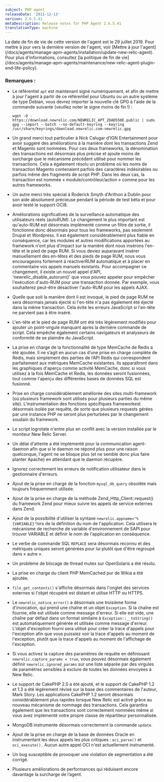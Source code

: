 ```yaml
---
subject: PHP agent
releaseDate: '2011-12-13'
version: 2.6.5.41
metaDescription: Release notes for PHP Agent 2.6.5.41
translationType: machine
---
```


<Callout variant="important">
  La date de fin de vie de cette version de l&apos;agent est le 29 juillet 2019. Pour mettre à jour vers la dernière version de l&apos;agent, voir [Mettre à jour l&apos;agent](/docs/agents/manage-apm-agents/installation/update-new-relic-agent). Pour plus d&apos;informations, consultez [la politique de fin de vie](/docs/agents/manage-apm-agents/maintenance/new-relic-agent-plugin-end-life-policy).
</Callout>

### Remarques :

* Le référentiel `apt` est maintenant signé numériquement, et afin de mettre à jour l&apos;agent à partir de ce référentiel pour Ubuntu ou un autre système de type Debian, vous devrez importer la nouvelle clé GPG à l&apos;aide de la commande suivante (veuillez noter le signe moins de fin !) :

  `wget -O - https://download.newrelic.com/NEWRELIC_APT_2DAD550E.public | sudo gpg --import --batch --no-default-keyring --keyring /usr/share/keyrings/download.newrelic.com-newrelic.gpg`

* Un grand merci tout particulier à Nick Calugar d&apos;IGN Entertainment pour avoir suggéré des améliorations à la manière dont les transactions Zend et Magento sont nommées. Pour ces deux frameworks, la dénomination des transactions est désormais plus précise et ajoute moins de surcharge que le mécanisme précédent utilisé pour nommer les transactions. Cela a également résolu un problème où les noms de transaction Magento contenaient parfois des caractères indésirables ou parfois même des fragments de script PHP. Dans les deux cas, la transaction est nommée « module/contrôleur/action » comme pour les autres frameworks.

* Un autre merci très spécial à Roderick Smyth d&apos;Arithon à Dublin pour son aide absolument précieuse pendant la période de test bêta et pour avoir testé le support OCI8.

* Améliorations significatives de la surveillance automatique des utilisateurs réels (autoRUM). Le changement le plus important est qu&apos;auto-RUM est désormais implémenté comme un filtre de sortie, il fonctionne donc désormais pour tous les frameworks, pas seulement Drupal et Wordpress. Il est également considérablement plus fiable en conséquence, car les modules et autres modifications apportées au framework n&apos;ont plus d&apos;impact sur la manière dont nous insérons l&apos;en-tête et le pied de page RUM. Si vous deviez auparavant insérer manuellement des en-têtes et des pieds de page RUM, nous vous encourageons fortement à réactiverRUM automatique et à placer en commentaire vos appels manuels existants. Pour accompagner ce changement, il existe un nouvel appel d&apos;API, &apos;newrelic\_disable\_autorum()&apos; que vous pouvez appeler pour empêcher l&apos;exécution d&apos;auto-RUM pour une transaction donnée. Par exemple, vous souhaiterez peut-être désactiver l&apos;auto-RUM pour les appels AJAX.

* Quelle que soit la manière dont il est invoqué, le pied de page RUM ne sera désormais jamais éjecté si l&apos;en-tête n&apos;a pas également été éjecté dans la même transaction. Cela évite les erreurs JavaScript si l&apos;en-tête ne parvient pas à être inséré.

* L&apos;en-tête et le pied de page RUM ont été très légèrement modifiés pour ajouter un point-virgule manquant après la dernière commande de script. Cela empêche également certains navigateurs et analyseurs de conformité de se plaindre du JavaScript.

* La prise en charge de la fonctionnalité de type MemCache de Redis a été ajoutée. Il ne s’agit en aucun cas d’une prise en charge complète de Redis, mais simplement des parties de l’API Redis qui correspondent parfaitement aux métriques MemCache existantes. Ils apparaîtront dans les graphiques d&apos;aperçu comme activité MemCache, donc si vous utilisez à la fois MemCache et Redis, les données seront fusionnées, tout comme l&apos;aperçu des différentes bases de données SQL est fusionné.

* Prise en charge considérablement améliorée des sites multi-framework (où plusieurs framework sont utilisés pour plusieurs parties du même site). L&apos;instrumentation des fonctions spécifiques frameworkest désormais isolée par requête, de sorte que plusieurs requests gérées par une instance PHP ne seront plus perturbées par le changement soudain du framework.

* Le script logrotate n&apos;entre plus en conflit avec la version installée par le moniteur New Relic Server.

* Un délai d&apos;attente a été implémenté pour la communication agent-daemon afin que si le daemon ne répond plus pour une raison quelconque, l&apos;agent ne se bloque plus (et ne semble donc plus faire planter Apache) en attendant que le daemon récupère.

* Ignorez correctement les erreurs de notification utilisateur dans le gestionnaire d&apos;erreurs.

* Ajout de la prise en charge de la fonction `mysql_db_query` obsolète mais toujours fréquemment utilisée.

* Ajout de la prise en charge de la méthode Zend\_Http\_Client::request() du framework Zend pour mieux suivre les appels de service externes dans Zend.

* Ajout de la possibilité d&apos;utiliser la syntaxe `newrelic.appname="%{VARIABLE}"`lors de la définition du nom de l&apos;application. Cela utilisera le mécanisme de recherche de variable d&apos;environnement de SAPI pour trouver VARIABLE et définir le nom de l&apos;application en conséquence.

* Le verbe de commande SQL `REPLACE` sera désormais reconnu et des métriques uniques seront générées pour lui plutôt que d&apos;être regroupé dans « autre ».

* Un problème de blocage de thread mutex sur OpenSolaris a été résolu.

* La prise en charge du client PHP MemCached pur de Wikia a été ajoutée.

* `file_get_contents()` s&apos;affiche désormais dans l&apos;onglet des services externes si l&apos;objet récupéré est distant et utilise HTTP ou HTTPS.

* Le `newrelic_notice_error()` a désormais une troisième forme d&apos;invocation, qui prend une chaîne et un objet `Exception`. Si la chaîne est fournie, elle est utilisée comme message d&apos;erreur. Si elle est vide, une chaîne par défaut dans un format similaire à `Exception::__toString()` est automatiquement générée et utilisée comme message d&apos;erreur. L&apos;objet d&apos;exception fourni sera utilisé pour créer la trace d&apos;appels pour l&apos;exception afin que vous puissiez voir la trace d&apos;appels au moment de l&apos;exception, plutôt que la trace d&apos;appels au moment de l&apos;affichage de l&apos;exception.

* Si vous activez la capture des paramètres de requête en définissant `newrelic.capture_params = true`, vous pouvez désormais également définir `newrelic.ignored_params` sur une liste séparée par des virgules de paramètres sensibles à exclure de toutes les données envoyées à New Relic.

* Le support de CakePHP 2.0 a été ajouté, et le support de CakePHP 1.2 et 1.3 a été légèrement révisé sur la base des commentaires de l&apos;auteur, Mark Story. Les applications CakePHP 1.2 seront désormais considérablement plus rapides lorsque New Relic est activé grâce au nouveau mécanisme de nommage des transactions. Cela garantira également que les transactions sont correctement nommées même si vous avez implémenté votre propre classe de répartiteur personnalisée.

* MongoDB instrumente désormais correctement la commande `update`.

* Ajout de la prise en charge de la base de données Oracle en instrumentant les deux appels les plus critiques : `oci_parse()` et `oci_execute().` Aucun autre appel OCI n&apos;est actuellement instrumenté.

* Un bug susceptible de provoquer une violation de segmentation a été corrigé.

* Plusieurs améliorations de performances qui réduisent encore davantage la surcharge de l’agent.